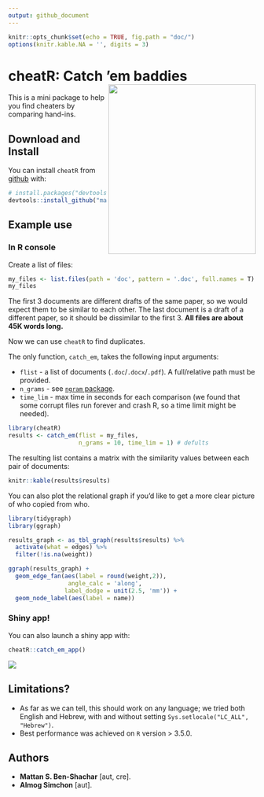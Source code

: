 ```yaml
---
output: github_document
---
```


```r
knitr::opts_chunk$set(echo = TRUE, fig.path = "doc/")
options(knitr.kable.NA = '', digits = 3)
```

<!-- README.md is generated from README.Rmd. Please edit that file -->

# cheatR: Catch 'em baddies <img src="doc\cheatRball.png" align="right" height="345" width="300"/>

This is a mini package to help you find cheaters by comparing hand-ins.

## Download and Install

You can install `cheatR` from [github](https://github.com/mattansb/cheatR) with:

```R
# install.packages("devtools")
devtools::install_github("mattansb/cheatR")
```

## Example use

### In R console

Create a list of files:

```r
my_files <- list.files(path = 'doc', pattern = '.doc', full.names = T)
my_files
```
The first 3 documents are different drafts of the same paper, so we would expect them to be similar to each other. The last document is a draft of a different paper, so it should be dissimilar to the first 3. **All files are about 45K words long.**

Now we can use `cheatR` to find duplicates.  

The only function, `catch_em`, takes the following input arguments:  
  
  - `flist` - a list of documents (`.doc`/`.docx`/`.pdf`). A full/relative path must be provided.
  - `n_grams` - see [`ngram` package](https://github.com/wrathematics/ngram).
  - `time_lim` - max time in seconds for each comparison (we found that some corrupt files run forever and crash R, so a time limit might be needed).

```r
library(cheatR)
results <- catch_em(flist = my_files,
                    n_grams = 10, time_lim = 1) # defults
```

The resulting list contains a matrix with the similarity values between each pair of documents:

```r
knitr::kable(results$results)
```

You can also plot the relational graph if you'd like to get a more clear picture of who copied from who.

```r
library(tidygraph)
library(ggraph)

results_graph <- as_tbl_graph(results$results) %>% 
  activate(what = edges) %>%
  filter(!is.na(weight))

ggraph(results_graph) +
  geom_edge_fan(aes(label = round(weight,2)),
                 angle_calc = 'along',
                label_dodge = unit(2.5, 'mm')) +
  geom_node_label(aes(label = name))

```

### Shiny app!

You can also launch a shiny app with:

```R
cheatR::catch_em_app()
```

<img src="doc\shiny_app.PNG" align="center"/>

## Limitations?
  
  - As far as we can tell, this should work on any language; we tried both English and Hebrew, with and without setting `Sys.setlocale("LC_ALL", "Hebrew")`.  
  - Best performance was achieved on `R` version > 3.5.0.

## Authors

  - **Mattan S. Ben-Shachar** [aut, cre].
  - **Almog Simchon** [aut].
